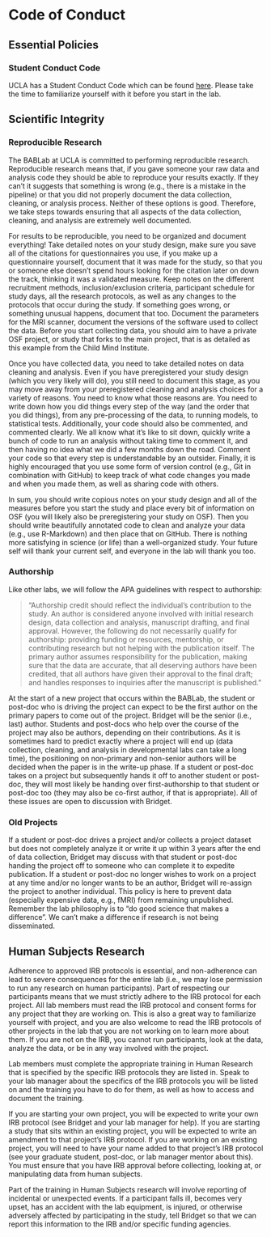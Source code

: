 # Code of Conduct

## Essential Policies

<h3>Student Conduct Code</h3>

UCLA has a Student Conduct Code which can be found [here](https://www.deanofstudents.ucla.edu/Individual-Student-Code). Please take the time to familiarize yourself with it before you start in the lab.

## Scientific Integrity
 
<h3>Reproducible Research</h3>
 
The BABLab at UCLA is committed to performing reproducible research. Reproducible research means that, if you gave someone your raw data and analysis code they should be able to reproduce your results exactly. If they can’t it suggests that something is wrong (e.g., there is a mistake in the pipeline) or that you did not properly document the data collection, cleaning, or analysis process. Neither of these options is good. Therefore, we take steps towards ensuring that all aspects of the data collection, cleaning, and analysis are extremely well documented.
 
For results to be reproducible, you need to be organized and document everything! Take detailed notes on your study design, make sure you save all of the citations for questionnaires you use, if you make up a questionnaire yourself, document that it was made for the study, so that you or someone else doesn’t spend hours looking for the citation later on down the track, thinking it was a validated measure. Keep notes on the different recruitment methods, inclusion/exclusion criteria, participant schedule for study days, all the research protocols, as well as any changes to the protocols that occur during the study. If something goes wrong, or something unusual happens, document that too. Document the parameters for the MRI scanner, document the versions of the software used to collect the data. Before you start collecting data, you should aim to have a private OSF project, or study that forks to the main project, that is as detailed as this example from the Child Mind Institute.
 
Once you have collected data, you need to take detailed notes on data cleaning and analysis. Even if you have preregistered your study design (which you very likely will do), you still need to document this stage, as you may move away from your preregistered cleaning and analysis choices for a variety of reasons. You need to know what those reasons are. You need to write down how you did things every step of the way (and the order that you did things), from any pre-processing of the data, to running models, to statistical tests. Additionally, your code should also be commented, and commented clearly. We all know what it’s like to sit down, quickly write a bunch of code to run an analysis without taking time to comment it, and then having no idea what we did a few months down the road. Comment your code so that every step is understandable by an outsider. Finally, it is highly encouraged that you use some form of version control (e.g., Git in combination with GitHub) to keep track of what code changes you made and when you made them, as well as sharing code with others.
 
In sum, you should write copious notes on your study design and all of the measures before you start the study and place every bit of information on OSF (you will likely also be preregistering your study on OSF). Then you should write beautifully annotated code to clean and analyze your data (e.g., use R-Markdown) and then place that on GitHub. There is nothing more satisfying in science (or life) than a well-organized study. Your future self will thank your current self, and everyone in the lab will thank you too.

<h3>Authorship</h3>
 
Like other labs, we will follow the APA guidelines with respect to authorship:
 

> "Authorship credit should reflect the individual's contribution to the study. An author is considered anyone involved with initial research design, data collection and analysis, manuscript drafting, and final approval. However, the following do not necessarily qualify for authorship: providing funding or resources, mentorship, or contributing research but not helping with the publication itself. The primary author assumes responsibility for the publication, making sure that the data are accurate, that all deserving authors have been credited, that all authors have given their approval to the final draft; and handles responses to inquiries after the manuscript is published."

 
At the start of a new project that occurs within the BABLab, the student or post-doc who is driving the project can expect to be the first author on the primary papers to come out of the project. Bridget will be the senior (i.e., last) author. Students and post-docs who help over the course of the project may also be authors, depending on their contributions. As it is sometimes hard to predict exactly where a project will end up (data collection, cleaning, and analysis in developmental labs can take a long time), the positioning on non-primary and non-senior authors will be decided when the paper is in the write-up phase. If a student or post-doc takes on a project but subsequently hands it off to another student or post-doc, they will most likely be handing over first-authorship to that student or post-doc too (they may also be co-first author, if that is appropriate). All of these issues are open to discussion with Bridget.

<h3>Old Projects</h3>
 
If a student or post-doc drives a project and/or collects a project dataset but does not completely analyze it or write it up within 3 years after the end of data collection, Bridget may discuss with that student or post-doc handing the project off to someone who can complete it to expedite publication. If a student or post-doc no longer wishes to work on a project at any time and/or no longer wants to be an author, Bridget will re-assign the project to another individual. This policy is here to prevent data (especially expensive data, e.g., fMRI) from remaining unpublished. Remember the lab philosophy is to “do good science that makes a difference”. We can’t make a difference if research is not being disseminated.

## Human Subjects Research

Adherence to approved IRB protocols is essential, and non-adherence can lead to severe consequences for the entire lab (i.e., we may lose permission to run any research on human participants). Part of respecting our participants means that we must strictly adhere to the IRB protocol for each project. All lab members must read the IRB protocol and consent forms for any project that they are working on. This is also a great way to familiarize yourself with project, and you are also welcome to read the IRB protocols of other projects in the lab that you are not working on to learn more about them. If you are not on the IRB, you cannot run participants, look at the data, analyze the data, or be in any way involved with the project.
 
Lab members must complete the appropriate training in Human Research that is specified by the specific IRB protocols they are listed in. Speak to your lab manager about the specifics of the IRB protocols you will be listed on and the training you have to do for them, as well as how to access and document the training.
 
If you are starting your own project, you will be expected to write your own IRB protocol (see Bridget and your lab manager for help). If you are starting a study that sits within an existing project, you will be expected to write an amendment to that project’s IRB protocol. If you are working on an existing project, you will need to have your name added to that project’s IRB protocol (see your graduate student, post-doc, or lab manager mentor about this). You must ensure that you have IRB approval before collecting, looking at, or manipulating data from human subjects.
 
Part of the training in Human Subjects research will involve reporting of incidental or unexpected events. If a participant falls ill, becomes very upset, has an accident with the lab equipment, is injured, or otherwise adversely affected by participating in the study, tell Bridget so that we can report this information to the IRB and/or specific funding agencies.